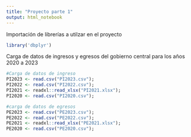 ---
title: "Proyecto parte 1"
output: html_notebook
---

Importación de librerías a utilzar en el proyecto
```{r}
library('dbplyr')
```


Carga de datos de ingresos y egresos del gobierno central para los años 2020 a
2023

```{r}

#Carga de datos de ingreso
PI2023 <- read.csv("PI2023.csv");
PI2022 <- read.csv("PI2022.csv");
PI2021 <- readxl::read_xlsx("PI2021.xlsx");
PI2020 <- read.csv("PI2020.csv");

#carga de datos de egresos
PE2023 <- read.csv("PE2023.csv");
PE2022 <- read.csv("PE2022.csv");
PE2021 <- readxl::read_xlsx("PE2021.xlsx");
PE2020 <- read.csv("PE2020.csv");

```


